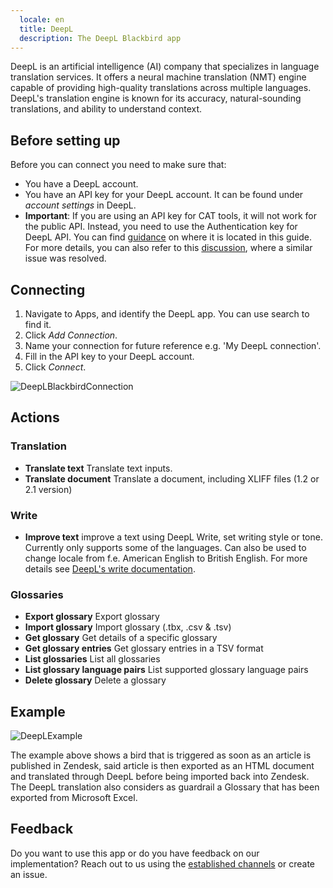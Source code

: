 ```yaml
---
  locale: en
  title: DeepL
  description: The DeepL Blackbird app
---
```


<LinkCard title="View on Github" target="_blank" href="https://github.com/bb-io/DeepL" icon="github" />

DeepL is an artificial intelligence (AI) company that specializes in language translation services. It offers a neural machine translation (NMT) engine capable of providing high-quality translations across multiple languages. DeepL's translation engine is known for its accuracy, natural-sounding translations, and ability to understand context.

## Before setting up

Before you can connect you need to make sure that:

- You have a DeepL account.
- You have an API key for your DeepL account. It can be found under _account settings_ in DeepL.
- **Important**: If you are using an API key for CAT tools, it will not work for the public API. Instead, you need to use the Authentication key for DeepL API. You can find [guidance](https://youtu.be/WTt3UuiDAf4?t=79) on where it is located in this guide. For more details, you can also refer to this [discussion](https://github.com/DeepLcom/deepl-python/issues/106), where a similar issue was resolved.

## Connecting

1. Navigate to Apps, and identify the DeepL app. You can use search to find it.
2. Click _Add Connection_.
3. Name your connection for future reference e.g. 'My DeepL connection'.
4. Fill in the API key to your DeepL account.
5. Click _Connect_.

![DeepLBlackbirdConnection](https://raw.githubusercontent.com/bb-io/DeepL/main/image/README/DeepLBlackbirdConnection.png)

## Actions

### Translation 

- **Translate text** Translate text inputs.
- **Translate document** Translate a document, including XLIFF files (1.2 or 2.1 version)

### Write
- **Improve text** improve a text using DeepL Write, set writing style or tone. Currently only supports some of the languages. Can also be used to change locale from f.e. American English to British English. For more details see [DeepL's write documentation](https://developers.deepl.com/docs/api-reference/improve-text).

### Glossaries 

- **Export glossary** Export glossary 
- **Import glossary** Import glossary (.tbx, .csv & .tsv) 
- **Get glossary** Get details of a specific glossary 
- **Get glossary entries** Get glossary entries in a TSV format 
- **List glossaries** List all glossaries
- **List glossary language pairs** List supported glossary language pairs
- **Delete glossary** Delete a glossary

## Example

![DeepLExample](https://raw.githubusercontent.com/bb-io/DeepL/main/image/README/DeepLExample.png)

The example above shows a bird that is triggered as soon as an article is published in Zendesk, said article is then exported as an HTML document and translated through DeepL before being imported back into Zendesk. The DeepL translation also considers as guardrail a Glossary that has been exported from Microsoft Excel.

## Feedback

Do you want to use this app or do you have feedback on our implementation? Reach out to us using the [established channels](https://www.blackbird.io/) or create an issue.

